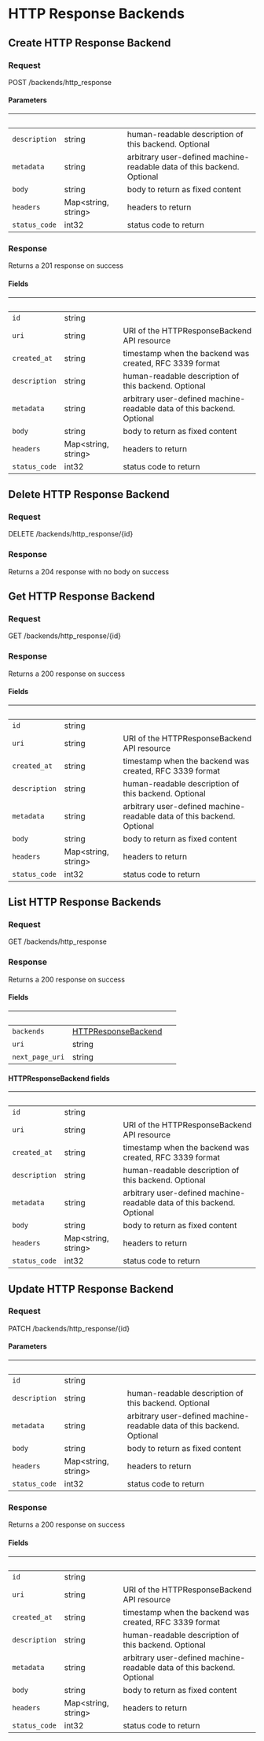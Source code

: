 
# HTTP Response Backends

## Create HTTP Response Backend

### Request

POST /backends/http_response

<HTTPResponseBackendsCreateRequest />

#### Parameters

| &nbsp;        | &nbsp;                    | &nbsp;                                                                 |
| ------------- | ------------------------- | ---------------------------------------------------------------------- |
| `description` | string                    | human-readable description of this backend. Optional                   |
| `metadata`    | string                    | arbitrary user-defined machine-readable data of this backend. Optional |
| `body`        | string                    | body to return as fixed content                                        |
| `headers`     | Map&lt;string, string&gt; | headers to return                                                      |
| `status_code` | int32                     | status code to return                                                  |

### Response

Returns a 201 response on success

<HTTPResponseBackendsCreateResponse />

#### Fields

| &nbsp;        | &nbsp;                    | &nbsp;                                                                 |
| ------------- | ------------------------- | ---------------------------------------------------------------------- |
| `id`          | string                    |                                                                        |
| `uri`         | string                    | URI of the HTTPResponseBackend API resource                            |
| `created_at`  | string                    | timestamp when the backend was created, RFC 3339 format                |
| `description` | string                    | human-readable description of this backend. Optional                   |
| `metadata`    | string                    | arbitrary user-defined machine-readable data of this backend. Optional |
| `body`        | string                    | body to return as fixed content                                        |
| `headers`     | Map&lt;string, string&gt; | headers to return                                                      |
| `status_code` | int32                     | status code to return                                                  |

## Delete HTTP Response Backend

### Request

DELETE /backends/http_response/\{id\}

<HTTPResponseBackendsDeleteRequest />

### Response

Returns a 204 response with no body on success

## Get HTTP Response Backend

### Request

GET /backends/http_response/\{id\}

<HTTPResponseBackendsGetRequest />

### Response

Returns a 200 response on success

<HTTPResponseBackendsGetResponse />

#### Fields

| &nbsp;        | &nbsp;                    | &nbsp;                                                                 |
| ------------- | ------------------------- | ---------------------------------------------------------------------- |
| `id`          | string                    |                                                                        |
| `uri`         | string                    | URI of the HTTPResponseBackend API resource                            |
| `created_at`  | string                    | timestamp when the backend was created, RFC 3339 format                |
| `description` | string                    | human-readable description of this backend. Optional                   |
| `metadata`    | string                    | arbitrary user-defined machine-readable data of this backend. Optional |
| `body`        | string                    | body to return as fixed content                                        |
| `headers`     | Map&lt;string, string&gt; | headers to return                                                      |
| `status_code` | int32                     | status code to return                                                  |

## List HTTP Response Backends

### Request

GET /backends/http_response

<HTTPResponseBackendsListRequest />

### Response

Returns a 200 response on success

<HTTPResponseBackendsListResponse />

#### Fields

| &nbsp;          | &nbsp;                                             | &nbsp; |
| --------------- | -------------------------------------------------- | ------ |
| `backends`      | [HTTPResponseBackend](#httpresponsebackend-fields) |        |
| `uri`           | string                                             |        |
| `next_page_uri` | string                                             |        |

#### HTTPResponseBackend fields

| &nbsp;        | &nbsp;                    | &nbsp;                                                                 |
| ------------- | ------------------------- | ---------------------------------------------------------------------- |
| `id`          | string                    |                                                                        |
| `uri`         | string                    | URI of the HTTPResponseBackend API resource                            |
| `created_at`  | string                    | timestamp when the backend was created, RFC 3339 format                |
| `description` | string                    | human-readable description of this backend. Optional                   |
| `metadata`    | string                    | arbitrary user-defined machine-readable data of this backend. Optional |
| `body`        | string                    | body to return as fixed content                                        |
| `headers`     | Map&lt;string, string&gt; | headers to return                                                      |
| `status_code` | int32                     | status code to return                                                  |

## Update HTTP Response Backend

### Request

PATCH /backends/http_response/\{id\}

<HTTPResponseBackendsUpdateRequest />

#### Parameters

| &nbsp;        | &nbsp;                    | &nbsp;                                                                 |
| ------------- | ------------------------- | ---------------------------------------------------------------------- |
| `id`          | string                    |                                                                        |
| `description` | string                    | human-readable description of this backend. Optional                   |
| `metadata`    | string                    | arbitrary user-defined machine-readable data of this backend. Optional |
| `body`        | string                    | body to return as fixed content                                        |
| `headers`     | Map&lt;string, string&gt; | headers to return                                                      |
| `status_code` | int32                     | status code to return                                                  |

### Response

Returns a 200 response on success

<HTTPResponseBackendsUpdateResponse />

#### Fields

| &nbsp;        | &nbsp;                    | &nbsp;                                                                 |
| ------------- | ------------------------- | ---------------------------------------------------------------------- |
| `id`          | string                    |                                                                        |
| `uri`         | string                    | URI of the HTTPResponseBackend API resource                            |
| `created_at`  | string                    | timestamp when the backend was created, RFC 3339 format                |
| `description` | string                    | human-readable description of this backend. Optional                   |
| `metadata`    | string                    | arbitrary user-defined machine-readable data of this backend. Optional |
| `body`        | string                    | body to return as fixed content                                        |
| `headers`     | Map&lt;string, string&gt; | headers to return                                                      |
| `status_code` | int32                     | status code to return                                                  |
